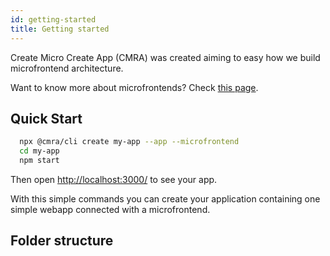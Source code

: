 ```yaml
---
id: getting-started
title: Getting started
---
```



Create Micro Create App (CMRA) was created aiming to easy how we build microfrontend architecture.

Want to know more about microfrontends? Check [this page](core/microfrontend.md).

## Quick Start

```bash
  npx @cmra/cli create my-app --app --microfrontend
  cd my-app
  npm start
```

Then open [http://localhost:3000/](http://localhost:3000/) to see your app.

With this simple commands you can create your application containing one simple webapp connected with a microfrontend.

## Folder structure

<TodoTag />
